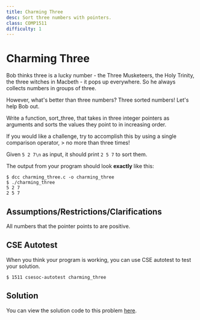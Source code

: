 ```yaml
---
title: Charming Three
desc: Sort three numbers with pointers.
class: COMP1511
difficulty: 1
---
```


# Charming Three

Bob thinks three is a lucky number - the Three Musketeers, the Holy Trinity, the three witches in Macbeth - it pops up everywhere. So he always collects numbers in groups of three.

However, what's better than three numbers? Three sorted numbers! Let's help Bob out.

Write a function, sort_three, that takes in three integer pointers as arguments and sorts the values they point to in increasing order.

If you would like a challenge, try to accomplish this by using a single comparison operator, > no more than three times!

Given `5 2 7\n` as input, it should print `2 5 7` to sort them.

The output from your program should look **exactly** like this:

```bash:~/1511-revision/charming_three
$ dcc charming_three.c -o charming_three
$ ./charming_three
5 2 7
2 5 7
```

## Assumptions/Restrictions/Clarifications

All numbers that the pointer points to are positive.

## CSE Autotest

When you think your program is working, you can use CSE autotest to test your solution.

```bash:~/1511-revision/charming_three:~
$ 1511 csesoc-autotest charming_three
```

## Solution

You can view the solution code to this problem [here](https://github.com/Allynixtor/comp1511-23T1-problems/tree/main/solutions/charming_three).
